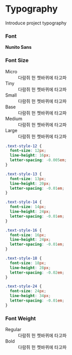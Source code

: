 <Meta title="Docs/Typography" />

<style>{`
  dt.title {
    font-style: initial;
  }

  dd {
    padding: 0;
  }

  .text-style-12 {
    font-size: 12px;
    line-height: 16px;
    letter-spacing: -0.005em;
  }

  .text-style-13 {
    font-size: 13px;
    line-height: 20px;
    letter-spacing: -0.01em;
  }

  .text-style-14 {
    font-size: 14px;
    line-height: 24px;
    letter-spacing: -0.01em;
  }

  .text-style-16 {
    font-size: 16px;
    line-height: 24px;
    letter-spacing: -0.01em;
  }

  .text-style-18 {
    font-size: 18px;
    line-height: 28px;
    letter-spacing: -0.02em;
  }

  .text-style-24 {
    font-size: 24px;
    line-height: 34px;
    letter-spacing: -0.01em;
  }

  .text-regular {
    font-weight: 400;
  }

  .text-bold {
    font-weight: 700;
  }
  
 `}</style>

# Typography

Introduce project typography

### Font

**Nunito Sans**

### Font Size

<dl>
  <div>
    <dt class="title">Micro</dt>
    <dd>
      <span class="text-style-12">다람쥐 헌 쳇바퀴에 타고파</span>
    </dd>
  </div>
  <div>
    <dt class="title">Tiny</dt>
    <dd>
      <span class="text-style-13">다람쥐 헌 쳇바퀴에 타고파</span>
    </dd>
  </div>
  <div>
    <dt class="title">Small</dt>
    <dd>
      <span class="text-style-14">다람쥐 헌 쳇바퀴에 타고파</span>
    </dd>
  </div>
  <div>
    <dt class="title">Base</dt>
    <dd>
      <span class="text-style-16">다람쥐 헌 쳇바퀴에 타고파</span>
    </dd>
  </div>
  <div>
    <dt class="title">Medium</dt>
    <dd>
      <span class="text-style-18">다람쥐 헌 쳇바퀴에 타고파</span>
    </dd>
  </div>
  <div>
    <dt class="title">Large</dt>
    <dd>
      <span class="text-style-24">다람쥐 헌 쳇바퀴에 타고파</span>
    </dd>
  </div>
</dl>

```css
.text-style-12 {
  font-size: 12px;
  line-height: 16px;
  letter-spacing: -0.005em;
}

.text-style-13 {
  font-size: 13px;
  line-height: 20px;
  letter-spacing: -0.01em;
}

.text-style-14 {
  font-size: 14px;
  line-height: 24px;
  letter-spacing: -0.01em;
}

.text-style-16 {
  font-size: 16px;
  line-height: 24px;
  letter-spacing: -0.01em;
}

.text-style-18 {
  font-size: 18px;
  line-height: 28px;
  letter-spacing: -0.02em;
}

.text-style-24 {
  font-size: 24px;
  line-height: 34px;
  letter-spacing: -0.01em;
}
```

### Font Weight

<dl>
  <div>
    <dt class="title">Regular</dt>
    <dd class="text-regular">다람쥐 헌 쳇바퀴에 타고파</dd>
  </div>
  <div>
    <dt class="title">Bold</dt>
    <dd class="text-bold">다람쥐 헌 쳇바퀴에 타고파</dd>
  </div>
</dl>
